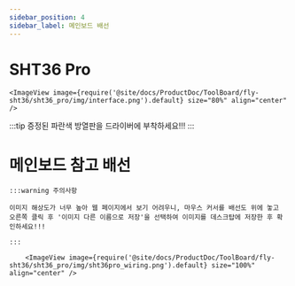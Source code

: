 ```yaml
---
sidebar_position: 4
sidebar_label: 메인보드 배선
---
```




# SHT36 Pro


    <ImageView image={require('@site/docs/ProductDoc/ToolBoard/fly-sht36/sht36_pro/img/interface.png').default} size="80%" align="center" />


:::tip
증정된 파란색 방열판을 드라이버에 부착하세요!!!
:::



# 메인보드 참고 배선

    :::warning 주의사항

    이미지 해상도가 너무 높아 웹 페이지에서 보기 어려우니, 마우스 커서를 배선도 위에 놓고 오른쪽 클릭 후 '이미지 다른 이름으로 저장'을 선택하여 이미지를 데스크탑에 저장한 후 확인하세요!!!

    :::

        <ImageView image={require('@site/docs/ProductDoc/ToolBoard/fly-sht36/sht36_pro/img/sht36pro_wiring.png').default} size="100%" align="center" />